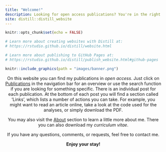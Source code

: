 ```yaml
---
title: "Welcome!"
description: Looking for open access publications? You're in the right place.
site: distill::distill_website
---
```


```r
knitr::opts_chunk$set(echo = FALSE)

# Learn more about creating websites with Distill at:
# https://rstudio.github.io/distill/website.html

# Learn more about publishing to GitHub Pages at:
# https://rstudio.github.io/distill/publish_website.html#github-pages
```

```r
knitr::include_graphics(path = "images/banner.png")
```

<center>

  On this website you can find my publications in *open access*. Just click on [Publications](publications.html) in the navigation bar for an overview or use the search function if you are looking for something specific. There is an individual post for each publication. At the bottom of each post you will find a section called 'Links', which lists a number of actions you can take. For example, you might want to read an article online, take a look at the code used for the analyses, or simply download the PDF. 
  
  You may also visit the [About](about.html) section to learn a little more about me. There you can also download my *curriculum vitae*. 
  
  If you have any questions, comments, or requests, feel free to contact me. 
  
  **Enjoy your stay!**
  
</center>